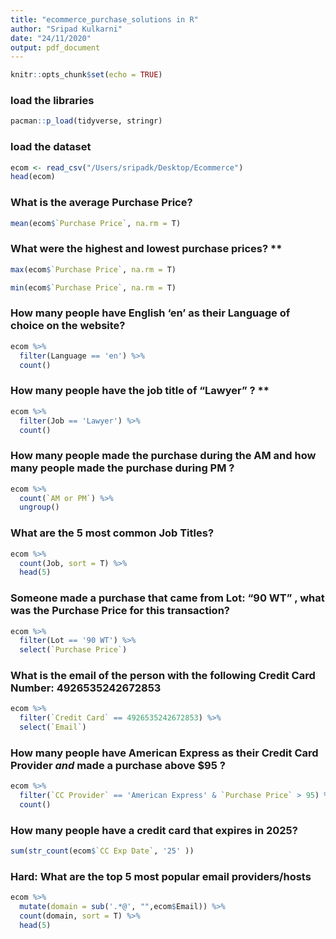 ```yaml
---
title: "ecommerce_purchase_solutions in R"
author: "Sripad Kulkarni"
date: "24/11/2020"
output: pdf_document
---
```


```r
knitr::opts_chunk$set(echo = TRUE)
```

### load the libraries
```r
pacman::p_load(tidyverse, stringr)
```


### load the dataset
```r
ecom <- read_csv("/Users/sripadk/Desktop/Ecommerce")
head(ecom)
```
### What is the average Purchase Price?
```r
mean(ecom$`Purchase Price`, na.rm = T)
```

### What were the highest and lowest purchase prices? **
```r
max(ecom$`Purchase Price`, na.rm = T)
```

```r
min(ecom$`Purchase Price`, na.rm = T)
```

### How many people have English 'en' as their Language of choice on the website?
```r
ecom %>% 
  filter(Language == 'en') %>% 
  count()
```

### How many people have the job title of "Lawyer" ? **
```r
ecom %>% 
  filter(Job == 'Lawyer') %>% 
  count()
```

### How many people made the purchase during the AM and how many people made the purchase during PM ?
```r
ecom %>% 
  count(`AM or PM`) %>% 
  ungroup()
```

### What are the 5 most common Job Titles?
```r
ecom %>% 
  count(Job, sort = T) %>% 
  head(5)
```

### Someone made a purchase that came from Lot: "90 WT" , what was the Purchase Price for this transaction?
```r
ecom %>% 
  filter(Lot == '90 WT') %>% 
  select(`Purchase Price`)
```

### What is the email of the person with the following Credit Card Number: 4926535242672853
```r
ecom %>% 
  filter(`Credit Card` == 4926535242672853) %>% 
  select(`Email`)
```

### How many people have American Express as their Credit Card Provider *and* made a purchase above $95 ?
```r
ecom %>% 
  filter(`CC Provider` == 'American Express' & `Purchase Price` > 95) %>% 
  count()
```

### How many people have a credit card that expires in 2025?
```r
sum(str_count(ecom$`CC Exp Date`, '25' ))
```

### Hard: What are the top 5 most popular email providers/hosts
```r
ecom %>% 
  mutate(domain = sub('.*@', "",ecom$Email)) %>% 
  count(domain, sort = T) %>% 
  head(5)
```
